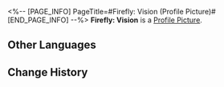 <%-- [PAGE_INFO]
PageTitle=#Firefly: Vision (Profile Picture)#
[END_PAGE_INFO] --%>
{{Item Infobox
|title       = Firefly: Vision
|id          = 200123
|image       = Profile Picture Firefly - Vision.png{{subst:void|<!--$UPLOAD:<<SpriteOutput/ItemFigures/AvatarHead/IconHead_200123.png>-<Profile Picture Firefly - Vision.png>-<Item Icons>>-->}}
|type        = Profile Picture
|invCategory = 
|rarity      = 5
|effect      = 
|description = Firefly walking toward the future.
|source1     = Avatar reward obtained from unlocking [[Nameless Honor]].
}}
{{Description|''"Fate is singular, but my choices remain mine."''}}
'''Firefly: Vision''' is a [[Profile Picture]].

==Other Languages==
{{Other Languages
|en   = Firefly: Vision
|zhs  = 流萤•愿景
|zht  = 流螢•願景
|ja   = ホタル・未来図
|ko   = 반디•전망
|es   = Luciérnaga: Visión
|fr   = Luciole&nbsp;: Vision
|ru   = Светлячок: Перспективы
|th   = Firefly - วิสัยทัศน์
|vi   = Firefly - Tầm Nhìn
|de   = Glühwürmchen: Vision
|id   = Firefly: Visi
|pt   = Vaga-lume: Visão
}}

==Change History==
{{Change History|2.3}}